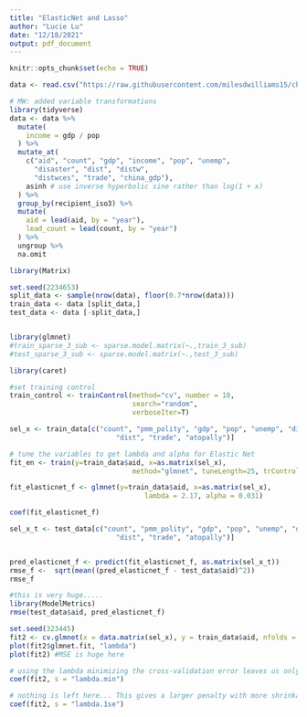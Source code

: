 ---
title: "ElasticNet and Lasso"
author: "Lucie Lu"
date: "12/18/2021"
output: pdf_document
---

```{r setup, include=FALSE}
knitr::opts_chunk$set(echo = TRUE)
```

```{r}

data <- read.csv("https://raw.githubusercontent.com/milesdwilliams15/chinese_media_and_foreign_aid/main/01_data/final_data/final_data_imputed.csv")

# MW: added variable transformations
library(tidyverse)
data <- data %>%
  mutate(
    income = gdp / pop
  ) %>%
  mutate_at(
    c("aid", "count", "gdp", "income", "pop", "unemp",
      "disaster", "dist", "distw", 
      "distwces", "trade", "china_gdp"),
    asinh # use inverse hyperbolic sine rather than log(1 + x)
  ) %>%
  group_by(recipient_iso3) %>%
  mutate(
    aid = lead(aid, by = "year"),
    lead_count = lead(count, by = "year")
  ) %>%
  ungroup %>%
  na.omit

library(Matrix)

set.seed(2234653)
split_data <- sample(nrow(data), floor(0.7*nrow(data)))
train_data <- data [split_data,]
test_data <- data [-split_data,]


library(glmnet) 
#train_sparse_3_sub <- sparse.model.matrix(~.,train_3_sub)
#test_sparse_3_sub <- sparse.model.matrix(~.,test_3_sub)

library(caret)

#set training control
train_control <- trainControl(method="cv", number = 10, 
                              search="random",
                              verboseIter=T)

sel_x <- train_data[c("count", "pmm_polity", "gdp", "pop", "unemp", "disaster", "civilwar",
                          "dist", "trade", "atopally")]

# tune the variables to get lambda and alpha for Elastic Net
fit_en <- train(y=train_data$aid, x=as.matrix(sel_x),
                              method="glmnet", tuneLength=25, trControl=train_control)

fit_elasticnet_f <- glmnet(y=train_data$aid, x=as.matrix(sel_x), 
                                 lambda = 2.17, alpha = 0.031)

coef(fit_elasticnet_f)


```

```{r}

sel_x_t <- test_data[c("count", "pmm_polity", "gdp", "pop", "unemp", "disaster", "civilwar",
                          "dist", "trade", "atopally")]


pred_elasticnet_f <- predict(fit_elasticnet_f, as.matrix(sel_x_t))
rmse_f <-  sqrt(mean((pred_elasticnet_f - test_data$aid)^2))
rmse_f

#this is very huge.....
library(ModelMetrics)
rmse(test_data$aid, pred_elasticnet_f)
```



```{r ridge}

set.seed(323445)
fit2 <- cv.glmnet(x = data.matrix(sel_x), y = train_data$aid, nfolds = 10, alpha = 1)
plot(fit2$glmnet.fit, "lambda")
plot(fit2) #MSE is huge here

# using the lambda minimizing the cross-validation error leaves us only the "count" variable. Odd.
coef(fit2, s = "lambda.min")

# nothing is left here... This gives a larger penalty with more shrinkage. 
coef(fit2, s = "lambda.1se")

```